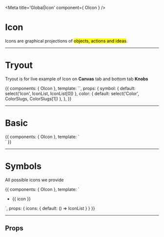 


<Meta title='Global|Icon' component={ OIcon } />


# Icon

Icons are graphical projections of <mark>objects, actions and ideas</mark>.


<hr/>


# Tryout

Tryout is for live example of Icon on **Canvas** tab and bottom tab **Knobs**

<Story name='Tryout'>
  {{
    components: { OIcon },
    template: `<o-icon :symbol="symbol" :color="color" />`,
    props: {
      symbol: {
        default: select('Icon', IconList, IconList[0])
      },
      color: {
        default: select('Color', ColorSlugs, ColorSlugs[1])
      },
    },
  }}
</Story>

<hr/>


# Basic

<Preview>
  <Story name='Basic'>
    {{
      components: { OIcon },
      template: `<div>
        <o-icon symbol="arrow-down" />
        <o-icon symbol="arrow-left" color="primary" />
        <o-icon symbol="arrow-right" color="secondary" />
        <o-icon symbol="arrow-up" color="secondary" />
      </div>`
    }}
  </Story>
</Preview>

<hr/>


# Symbols

All possible icons we provide

<Story name='Symbols'>{{
  components: { OIcon },
  template: `<ul class="docs__simple-list">
    <li class="docs__icons-list">
      <div class="docs__icons-item" v-for="icon in icons">
        <o-icon :symbol="icon" />
        <span class="docs__icons-text">{{ icon }}</span>
      </div>
    </li>
  </ul>`,
  props: {
    icons: {
      default: () => IconList
    }
  }
}}</Story>

<hr/>




## Props

<Props of={OIcon} />
